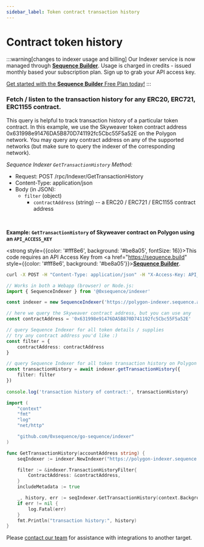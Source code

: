 ```yaml
---
sidebar_label: Token contract transaction history 
---
```



# Contract token history

:::warning[changes to indexer usage and billing]
Our Indexer service is now managed through **[Sequence Builder](https://sequence.build/landing)**. Usage is charged in credits - issued monthly based your subscription plan. Sign up to grab your API access key. 

[Get started with the **Sequence Builder** Free Plan today!](https://sequence.build/landing)
:::

### Fetch / listen to the transaction history for any ERC20, ERC721, ERC1155 contract.

This query is helpful to track transaction history of a particular token contract.
In this example, we use the Skyweaver token contract address 0x631998e91476DA5B870D741192fc5Cbc55F5a52E
on the Polygon network. You may query any contract address on any of the supported networks (but make
sure to query the indexer of the corresponding network).

*Sequence Indexer `GetTransactionHistory` Method:*

* Request: POST /rpc/Indexer/GetTransactionHistory
* Content-Type: application/json
* Body (in JSON):
	* `filter` (object) 
		* `contractAddress` (string) -- a ERC20 / ERC721 / ERC1155 contract address

<br />

**Example: `GetTransactionHistory` of Skyweaver contract on Polygon using an `API_ACCESS_KEY`**

<strong style={{color: '#fff8e6', background: '#be8a05', fontSize: 16}}>This code requires an API Access Key from <a href="https://sequence.build" style={{color: '#fff8e6', background: '#be8a05'}}><u>**Sequence Builder**</u></a>.</strong>
<Tabs>
<TabItem value="curl" label="curl">

```bash class=wrap
curl -X POST -H "Content-Type: application/json" -H "X-Access-Key: API_ACCESS_KEY" https://polygon-indexer.sequence.app/rpc/Indexer/GetTransactionHistory -d '{ "filter": { "accountAddress": "0x631998e91476DA5B870D741192fc5Cbc55F5a52E" }, "includeMetadata": true }'
```

</TabItem>
<TabItem value="js" label="Javascript / Typescript">

```ts
// Works in both a Webapp (browser) or Node.js:
import { SequenceIndexer } from '@0xsequence/indexer'

const indexer = new SequenceIndexer('https://polygon-indexer.sequence.app', 'API_ACCESS_KEY')

// here we query the Skyweaver contract address, but you can use any
const contractAddress = '0x631998e91476DA5B870D741192fc5Cbc55F5a52E'

// query Sequence Indexer for all token details / supplies
// try any contract address you'd like :)
const filter = {
	contractAddress: contractAddress
}

// query Sequence Indexer for all token transaction history on Polygon
const transactionHistory = await indexer.getTransactionHistory({
	filter: filter
})
	
console.log('transaction history of contract:', transactionHistory)
```

</TabItem>
<TabItem value="golang" label="Go">

```go
import (
	"context"
	"fmt"
	"log"
	"net/http"

	"github.com/0xsequence/go-sequence/indexer"
)

func GetTransactionHistory(accountAddress string) {
	seqIndexer := indexer.NewIndexer("https://polygon-indexer.sequence.app", "API_ACCESS_KEY")

	filter := &indexer.TransactionHistoryFilter{
		ContractAddress: &contractAddress,
	}
	includeMetadata := true

	_, history, err := seqIndexer.GetTransactionHistory(context.Background(), filter, nil, &includeMetadata)
	if err != nil {
		log.Fatal(err)
	}
	fmt.Println("transaction history:", history)
}
```

</TabItem>
<TabItem value="other" label="Other">

Please [contact our team](/support) for assistance with integrations to another target.

</TabItem>
</Tabs>
